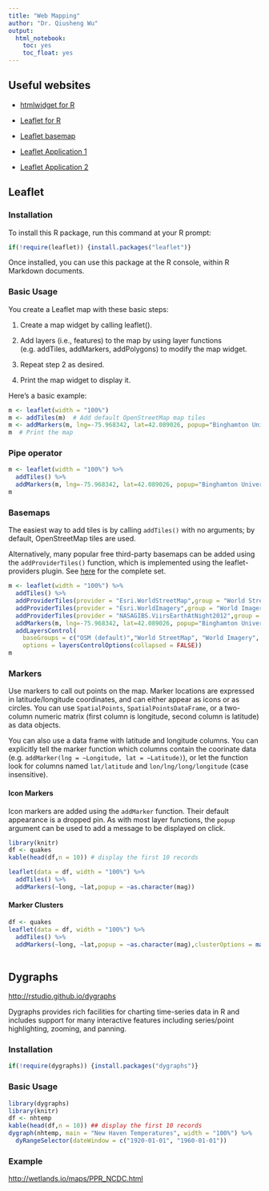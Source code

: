 ```yaml
---
title: "Web Mapping"
author: "Dr. Qiusheng Wu"
output: 
  html_notebook: 
    toc: yes
    toc_float: yes
---
```


## Useful websites

 * [htmlwidget for R](http://www.htmlwidgets.org/showcase_leaflet.html)
 
 * [Leaflet for R](https://rstudio.github.io/leaflet/)
 
 * [Leaflet basemap](http://leaflet-extras.github.io/leaflet-providers/preview/)
 
 * [Leaflet Application 1](http://wetlands.io/maps/hometown.html)
 
 * [Leaflet Application 2](http://wetlands.io/maps/connectivity.html)
 
 
## Leaflet

### Installation

To install this R package, run this command at your R prompt:
```r
if(!require(leaflet)) {install.packages("leaflet")}
```

Once installed, you can use this package at the R console, within R Markdown documents.


### Basic Usage

You create a Leaflet map with these basic steps:

1. Create a map widget by calling leaflet().

2. Add layers (i.e., features) to the map by using layer functions (e.g. addTiles, addMarkers, addPolygons) to modify the map widget.

3. Repeat step 2 as desired.

4. Print the map widget to display it.

Here’s a basic example:

```r
m <- leaflet(width = "100%")
m <- addTiles(m)  # Add default OpenStreetMap map tiles
m <- addMarkers(m, lng=-75.968342, lat=42.089026, popup="Binghamton University")
m  # Print the map
```


### Pipe operator

```r
m <- leaflet(width = "100%") %>%
  addTiles() %>%
  addMarkers(m, lng=-75.968342, lat=42.089026, popup="Binghamton University")
m
```


### Basemaps
The easiest way to add tiles is by calling `addTiles()` with no arguments; by default, OpenStreetMap tiles are used.

Alternatively, many popular free third-party basemaps can be added using the `addProviderTiles()` function, which is implemented using the leaflet-providers plugin. See [here](http://leaflet-extras.github.io/leaflet-providers/preview/index.html) for the complete set. 
```r
m <- leaflet(width = "100%") %>%
  addTiles() %>%
  addProviderTiles(provider = "Esri.WorldStreetMap",group = "World StreetMap") %>%
  addProviderTiles(provider = "Esri.WorldImagery",group = "World Imagery") %>%
  addProviderTiles(provider = "NASAGIBS.ViirsEarthAtNight2012",group = "Nighttime Imagery") %>%
  addMarkers(m, lng=-75.968342, lat=42.089026, popup="Binghamton University") %>%
  addLayersControl(
    baseGroups = c("OSM (default)","World StreetMap", "World Imagery", "Nighttime Imagery"),
    options = layersControlOptions(collapsed = FALSE))
m
```

### Markers

Use markers to call out points on the map. Marker locations are expressed in latitude/longitude coordinates, and can either appear as icons or as circles. You can use `SpatialPoints`, `SpatialPointsDataFrame`, or a two-column numeric matrix (first column is longitude, second column is latitude) as data objects.

You can also use a data frame with latitude and longitude columns. You can explicitly tell the marker function which columns contain the coorinate data (e.g. `addMarker(lng = ~Longitude, lat = ~Latitude)`), or let the function look for columns named `lat/latitude` and `lon/lng/long/longitude` (case insensitive).

#### Icon Markers
Icon markers are added using the `addMarker` function. Their default appearance is a dropped pin. As with most layer functions, the `popup` argument can be used to add a message to be displayed on click.

```r
library(knitr)
df <- quakes 
kable(head(df,n = 10)) # display the first 10 records

leaflet(data = df, width = "100%") %>% 
  addTiles() %>%
  addMarkers(~long, ~lat,popup = ~as.character(mag))
```

#### Marker Clusters

```r
df <- quakes 
leaflet(data = df, width = "100%") %>% 
  addTiles() %>%
  addMarkers(~long, ~lat,popup = ~as.character(mag),clusterOptions = markerClusterOptions())
  
```


## Dygraphs

<http://rstudio.github.io/dygraphs>

Dygraphs provides rich facilities for charting time-series data in R and includes support for many interactive features including series/point highlighting, zooming, and panning.

### Installation
```r
if(!require(dygraphs)) {install.packages("dygraphs")}
```

### Basic Usage

```r
library(dygraphs)
library(knitr)
df <- nhtemp
kable(head(df,n = 10)) ## display the first 10 records
dygraph(nhtemp, main = "New Haven Temperatures", width = "100%") %>% 
  dyRangeSelector(dateWindow = c("1920-01-01", "1960-01-01"))

```

### Example

<http://wetlands.io/maps/PPR_NCDC.html>
